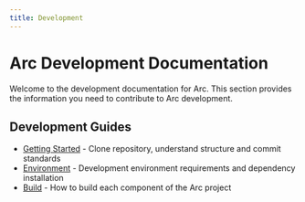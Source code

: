```yaml
---
title: Development
---
```


# Arc Development Documentation

Welcome to the development documentation for Arc. This section provides the information you need to contribute to Arc development.

## Development Guides

- [Getting Started](./getting-started) - Clone repository, understand structure and commit standards
- [Environment](./environment) - Development environment requirements and dependency installation
- [Build](./build) - How to build each component of the Arc project
